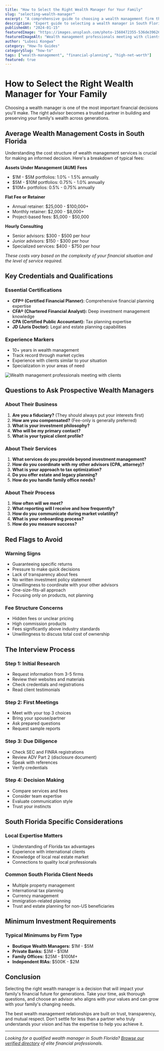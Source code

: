 ```yaml
---
title: "How to Select the Right Wealth Manager for Your Family"
slug: "selecting-wealth-manager"
excerpt: "A comprehensive guide to choosing a wealth management firm that aligns with your financial goals, values, and long-term vision for your family's prosperity."
description: "Expert guide to selecting a wealth manager in South Florida. Learn key questions to ask, credentials to verify, and red flags to avoid."
publishedAt: "2024-01-15"
featuredImage: "https://images.unsplash.com/photo-1560472355-536de3962603?w=1200&h=600&fit=crop"
featuredImageAlt: "Wealth management professionals meeting with clients"
author: "Lubosi Kongwa"
category: "How-To Guides"
categorySlug: "how-to"
tags: ["wealth-management", "financial-planning", "high-net-worth"]
featured: true
---
```


# How to Select the Right Wealth Manager for Your Family

Choosing a wealth manager is one of the most important financial decisions you'll make. The right advisor becomes a trusted partner in building and preserving your family's wealth across generations.

## Average Wealth Management Costs in South Florida

Understanding the cost structure of wealth management services is crucial for making an informed decision. Here's a breakdown of typical fees:

**Assets Under Management (AUM) Fees**
- $1M - $5M portfolios: 1.0% - 1.5% annually
- $5M - $10M portfolios: 0.75% - 1.0% annually
- $10M+ portfolios: 0.5% - 0.75% annually

**Flat Fee or Retainer**
- Annual retainer: $25,000 - $100,000+
- Monthly retainer: $2,000 - $8,000+
- Project-based fees: $5,000 - $50,000

**Hourly Consulting**
- Senior advisors: $300 - $500 per hour
- Junior advisors: $150 - $300 per hour
- Specialized services: $400 - $750 per hour

*These costs vary based on the complexity of your financial situation and the level of service required.*

## Key Credentials and Qualifications

### Essential Certifications
- **CFP® (Certified Financial Planner):** Comprehensive financial planning expertise
- **CFA® (Chartered Financial Analyst):** Deep investment management knowledge
- **CPA (Certified Public Accountant):** Tax planning expertise
- **JD (Juris Doctor):** Legal and estate planning capabilities

### Experience Markers
- 10+ years in wealth management
- Track record through market cycles
- Experience with clients similar to your situation
- Specialization in your areas of need

![Wealth management professionals meeting with clients](https://images.unsplash.com/photo-1560472355-536de3962603?w=1200&h=400&fit=crop)

## Questions to Ask Prospective Wealth Managers

### About Their Business
1. **Are you a fiduciary?** (They should always put your interests first)
2. **How are you compensated?** (Fee-only is generally preferred)
3. **What is your investment philosophy?**
4. **Who will be my primary contact?**
5. **What is your typical client profile?**

### About Their Services
1. **What services do you provide beyond investment management?**
2. **How do you coordinate with my other advisors (CPA, attorney)?**
3. **What is your approach to tax optimization?**
4. **Do you offer estate and legacy planning?**
5. **How do you handle family office needs?**

### About Their Process
1. **How often will we meet?**
2. **What reporting will I receive and how frequently?**
3. **How do you communicate during market volatility?**
4. **What is your onboarding process?**
5. **How do you measure success?**

## Red Flags to Avoid

### Warning Signs
- Guaranteeing specific returns
- Pressure to make quick decisions
- Lack of transparency about fees
- No written investment policy statement
- Unwillingness to coordinate with your other advisors
- One-size-fits-all approach
- Focusing only on products, not planning

### Fee Structure Concerns
- Hidden fees or unclear pricing
- High commission products
- Fees significantly above industry standards
- Unwillingness to discuss total cost of ownership

## The Interview Process

### Step 1: Initial Research
- Request information from 3-5 firms
- Review their websites and materials
- Check credentials and registrations
- Read client testimonials

### Step 2: First Meetings
- Meet with your top 3 choices
- Bring your spouse/partner
- Ask prepared questions
- Request sample reports

### Step 3: Due Diligence
- Check SEC and FINRA registrations
- Review ADV Part 2 (disclosure document)
- Speak with references
- Verify credentials

### Step 4: Decision Making
- Compare services and fees
- Consider team expertise
- Evaluate communication style
- Trust your instincts

## South Florida Specific Considerations

### Local Expertise Matters
- Understanding of Florida tax advantages
- Experience with international clients
- Knowledge of local real estate market
- Connections to quality local professionals

### Common South Florida Client Needs
- Multiple property management
- International tax planning
- Currency management
- Immigration-related planning
- Trust and estate planning for non-US beneficiaries

## Minimum Investment Requirements

### Typical Minimums by Firm Type
- **Boutique Wealth Managers:** $1M - $5M
- **Private Banks:** $3M - $10M
- **Family Offices:** $25M - $100M+
- **Independent RIAs:** $500K - $2M

## Conclusion

Selecting the right wealth manager is a decision that will impact your family's financial future for generations. Take your time, ask thorough questions, and choose an advisor who aligns with your values and can grow with your family's changing needs.

The best wealth management relationships are built on trust, transparency, and mutual respect. Don't settle for less than a partner who truly understands your vision and has the expertise to help you achieve it.

---

*Looking for a qualified wealth manager in South Florida? [Browse our verified directory](/businesses/category/wealth-management) of elite financial professionals.*
